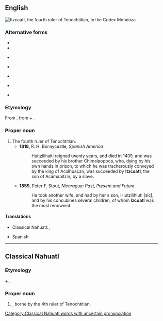{{also|Itzcóatl}}

==English==
[[Image:Itzcoatl.jpg|frame|right|Itzcoatl, the fourth ruler of Tenochtitlan, in the Codex Mendoza.]]
{{wikipedia}}

===Alternative forms===
* {{l|en|Itzcóatl}}
* {{l|en|Itzcohuatl}}
* {{l|en|Izcoatl}} {{qualifier|obsolete}}
* {{l|en|Izcohuatl}} {{qualifier|obsolete}}
* {{l|en|Ytzcoatl}} {{qualifier|obsolete}}
* {{l|en|Ytzcohuatl}} {{qualifier|obsolete}}
* {{l|en|Yzcohuatl}} {{qualifier|obsolete}}

===Etymology===
From {{etyl|nci|en}} {{m|nci|Ītzcōātl}}, from {{m|nci|itztli||obsidian}} + {{m|nci|cōātl||snake}}.

===Proper noun===
{{en-proper noun}}

# The fourth ruler of Tenochtitlan.
#* '''1818''', R. H. Bonnycastle, ''Spanish America''
#*: Huitzilihuitl reigned twenty years, and died in 1409, and was succeeded by his brother Chimalpopoca, who, dying by his own hands in prison, to which he was tracherously conveyed by the king of Acolhuacan, was succeeded by '''Itzcoatl''', the son of Acamapitzin, by a slave.
#* '''1859''', Peter F. Stout, ''Nicaragua: Past, Present and Future''
#*: He took another wife, and had by her a son, Hiutzilihiutl [sic], and by his concubines several children, of whom '''Izcoatl''' was the most renowned.

====Translations====
{{trans-top|the name of the 4th ruler of Tenochtitlan}}
* Classical Nahuatl: {{t|nci|Itzcoatl}}, {{t|nci|Itzcoatzin}} {{qualifier|honorific}}
{{trans-mid}}
* Spanish: {{t|es|Itzcóatl}}
{{trans-bottom}}

----

==Classical Nahuatl==

===Etymology===
{{m|nci|itztli||obsidian}} + {{m|nci|cōātl}}.

===Proper noun===
{{nci-proper noun|Ītzcōātl}}

# {{given name|male|lang=nci}}, borne by the 4th ruler of Tenochtitlan.

[[Category:Classical Nahuatl words with uncertain pronunciation]]